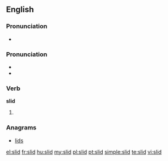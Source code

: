 ==English==

===Pronunciation===
* {{audio|en-us-slid.ogg|Audio (US)}}

===Pronunciation===
* {{IPA|/ˈslɪd/}}
* {{rhymes|ɪd}}

===Verb===
'''slid'''

# {{past of|slide}}

===Anagrams===
* [[lids]]

[[el:slid]]
[[fr:slid]]
[[hu:slid]]
[[my:slid]]
[[pl:slid]]
[[pt:slid]]
[[simple:slid]]
[[te:slid]]
[[vi:slid]]